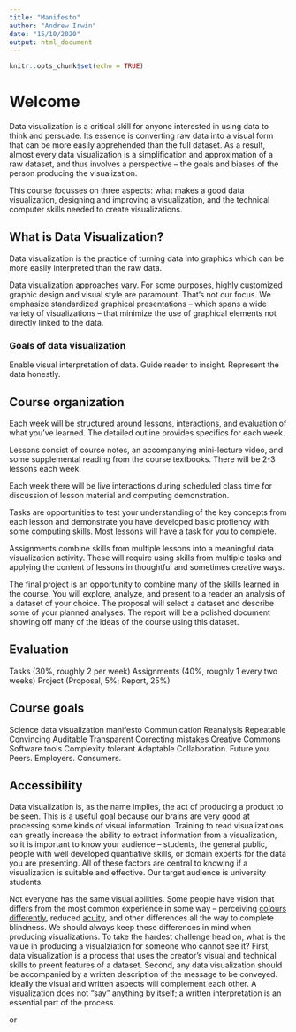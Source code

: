 ```yaml
---
title: "Manifesto"
author: "Andrew Irwin"
date: "15/10/2020"
output: html_document
---
```


```r
knitr::opts_chunk$set(echo = TRUE)
```

# Welcome

Data visualization is a critical skill for anyone interested in using data to think and persuade. Its essence is converting raw data into a visual form that can be more easily apprehended than the full dataset. As a result, almost every data visualization is a simplification and approximation of a raw dataset, and thus involves a perspective -- the goals and biases of the person producing the visualization.

This course focusses on three aspects: what makes a good data visualization, designing and improving a visualization, and the technical computer skills needed to create visualizations.

##  What is Data Visualization?

Data visualization is the practice of turning data into graphics which can be more easily interpreted than the raw data. 

Data visualization approaches vary. For some purposes, highly customized graphic design and visual style are paramount. That's not our focus. We emphasize standardized graphical presentations -- which spans a wide variety of visualizations -- that minimize the use of graphical elements not directly linked to the data.


### Goals of data visualization

Enable visual interpretation of data. Guide reader to insight. Represent the data honestly.


## Course organization

Each week will be structured around lessons, interactions, and evaluation of what you've learned. The detailed outline provides specifics for each week.

Lessons consist of course notes, an accompanying mini-lecture video, and some supplemental reading from the course textbooks. There will be 2-3 lessons each week.

Each week there will be live interactions during scheduled class time for discussion of lesson material and computing demonstration.

Tasks are opportunities to test your understanding of the key concepts from each lesson and demonstrate you have developed basic profiency with some computing skills. Most lessons will have a task for you to complete.

Assignments combine skills from multiple lessons into a meaningful data visualization activity. These will require using skills from multiple tasks and applying the content of lessons in thoughtful and sometimes creative ways.

The final project is an opportunity to combine many of the skills learned in the course. You will explore, analyze, and present to a reader an analysis of a dataset of your choice. The proposal will select a dataset and describe some of your planned analyses. The report will be a polished document showing off many of the ideas of the course using this dataset.




## Evaluation

Tasks (30%, roughly 2 per week)
Assignments (40%, roughly 1 every two weeks)
Project (Proposal, 5%; Report, 25%)

## Course goals


Science data visualization manifesto
Communication
Reanalysis
Repeatable
Convincing
Auditable
Transparent
Correcting mistakes
Creative Commons
Software tools
Complexity tolerant
Adaptable
Collaboration. Future you. Peers. Employers. Consumers.

## Accessibility

Data visualization is, as the name implies, the act of producing a product to be seen. This is a useful goal because our brains are very good at processing some kinds of visual information. Training to read visualizations can greatly increase the ability to extract information from a visualization, so it is important to know your audience -- students, the general public, people with well developed quantiative skills, or domain experts for the data you are presenting. All of these factors are central to knowing if a visualization is suitable and effective. Our target audience is university students.

Not everyone has the same visual abilities. Some people have vision that differs from the most common experience in some way -- perceiving [colours differently](https://en.wikipedia.org/wiki/Color_blindness), reduced [acuity](https://en.wikipedia.org/wiki/Visual_acuity), and other differences all the way to complete blindness. We should always keep these differences in mind when producing visualizations. To take the hardest challenge head on, what is the value in producing a visualziation for someone who cannot see it? First, data visualization is a process that uses the creator's visual and technical skills to preent features of a dataset. Second, any data visualization should be accompanied by a written description of the message to be conveyed. Ideally the visual and written aspects will complement each other. A visualization does not "say" anything by itself; a written interpretation is an essential part of the process.

or 
